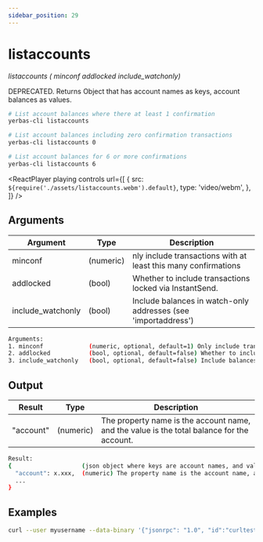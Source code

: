 ```yaml
---
sidebar_position: 29
---
```



# listaccounts

_listaccounts ( minconf addlocked include_watchonly)_

DEPRECATED. Returns Object that has account names as keys, account balances as values.

```bash
# List account balances where there at least 1 confirmation
yerbas-cli listaccounts

# List account balances including zero confirmation transactions
yerbas-cli listaccounts 0

# List account balances for 6 or more confirmations
yerbas-cli listaccounts 6
```

<ReactPlayer
  playing
  controls
  url={[
    {
      src: `${require('./assets/listaccounts.webm').default}`,
      type: 'video/webm',
    },
  ]}
/>

## Arguments

| Argument          | Type      | Description                                                    |
| ----------------- | --------- | -------------------------------------------------------------- |
| minconf           | (numeric) | nly include transactions with at least this many confirmations |
| addlocked         | (bool)    | Whether to include transactions locked via InstantSend.        |
| include_watchonly | (bool)    | Include balances in watch-only addresses (see 'importaddress') |

```bash
Arguments:
1. minconf             (numeric, optional, default=1) Only include transactions with at least this many confirmations
2. addlocked           (bool, optional, default=false) Whether to include transactions locked via InstantSend.
3. include_watchonly   (bool, optional, default=false) Include balances in watch-only addresses (see 'importaddress')
```

## Output

| Result    | Type      | Description                                                                                |
| --------- | --------- | ------------------------------------------------------------------------------------------ |
| "account" | (numeric) | The property name is the account name, and the value is the total balance for the account. |

```bash
Result:
{                    (json object where keys are account names, and values are numeric balances
  "account": x.xxx,  (numeric) The property name is the account name, and the value is the total balance for the account.
  ...
}
```

## Examples

```bash
curl --user myusername --data-binary '{"jsonrpc": "1.0", "id":"curltest", "method": "listaccounts", "params": [6] }' -H 'content-type: text/plain;' http://127.0.0.1:9998/
```
